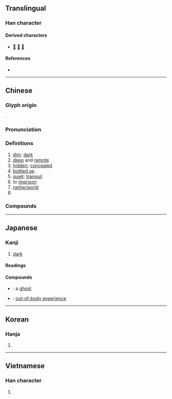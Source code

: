 {{also|凼}}
{{character info/new}}
==Translingual==

===Han character===
{{Han char|rn=52|rad=幺|as=06|sn=9|four=22770|canj=UVII|ids=⿻山𢆶}}

====Derived characters====
* [[𧍘]] [[𢇑]] [[𢇕]]

====References====
* {{Han ref|kx=0342.120|dkj=09205|dj=0651.100|hdz=21094.080|uh=5E7D|ud=24189|bh=ABD5|bd=43989}}

----

==Chinese==
{{zh-forms}}

===Glyph origin===
{{Han etym}}
{{Han compound|𢆶|山|ls=psc}}.

===Pronunciation===
{{zh-pron
|m=yōu
|m-s=
|c=jau1
|c-t=
|g=
|h=pfs=
|j=
|mb=iú
|md=hiŭ
|mn=iu
|mn-t=hiun1/hiu1
|w=
|x=
|mc=y
|oc=y
|cat=a,v,n,pn
}}

===Definitions===
{{zh-hanzi}}

# [[dim]]; [[dark]]
# [[deep]] and [[remote]]
# [[hidden]]; [[concealed]]
# [[bottled up]]
# [[quiet]]; [[tranquil]]
# to [[imprison]]
# [[netherworld]]
# {{surname|zh}}

===Compounds===
{{zh-der|九幽|幽獨|幽靈人口|幽明異路|幽殺|幽夢影|幽厲|幽冥戒|幽雅|尋幽|尋幽訪勝|幽默感|下喬入幽|幽軋|幽真|幽囚受辱|幽都|幽閒|思古幽情|幽期密約|幽宮|幽篁|弔古尋幽|幽默|幽魂|幽香|幽顯異途|幽靜|幽靈車|幽靈|幽闥|幽門|幽邃|幽遠|幽趣|幽谷|幽襟|幽美|幽眇|幽特貝|幽浮|幽流|幽棲巖谷|幽期|幽會|幽昧|幽明|幽敻|幽房|幽憤|幽憂|幽思|幽幽|幽州|幽巖|幽居|幽寂|幽嫻|幽婚|幽天|幽囚|幽咽|幽叢|幽冥地府|幽冥|幽深|幽險|幽微|幽禁|幽蔽|幽客|幽途|八幽|幽蘭|幽情|周幽王|幽庸|幽人|幽明錄|幽暗|幽若|幽閉|幽敞|幽婉|俯遂幽眇|幽絕|幽怨|探幽索隱|清幽|窮幽極微|空谷幽蘭|探幽窮賾|曲徑通幽|懷古幽情|無幽不燭|考績幽明|黜陟幽明|黑色幽默|通幽洞微|闡幽|訪古尋幽|藪幽}}

----

==Japanese==

===Kanji===
{{ja-kanji|grade=c|rs=幺06}}

# [[dark]]

====Readings====
{{ja-readings
|goon=ゆう<いう
|kanon=ゆう<いう
|kun=かす-か
}}

====Compounds====
{{der-top|Compounds}}
* {{ja-r|幽霊|ゆうれい}}: a [[ghost]]
* {{ja-r|幽体 離%脱|ゆうたい り%だつ}}: [[out-of-body experience]]
{{der-bottom}}

----

==Korean==

===Hanja===
{{ko-hanja|hangeul=유|rv=yu|mr=yu}}

# {{rfdef|ko|sort=幺06}}

----

==Vietnamese==

===Han character===
{{vi-hantu|[[u]], [[ù]]|rs=幺06}}

# {{rfdef|vi|sort=幺06}}